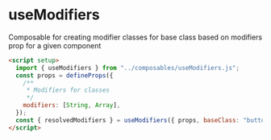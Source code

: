 # useModifiers

Composable for creating modifier classes for base class based on modifiers prop for a given component


```html
<script setup>
  import { useModifiers } from "../composables/useModifiers.js";
  const props = defineProps({
    /**
     * Modifiers for classes
     */
    modifiers: [String, Array],
  });
  const { resolvedModifiers } = useModifiers({ props, baseClass: "button" });
</script>
```